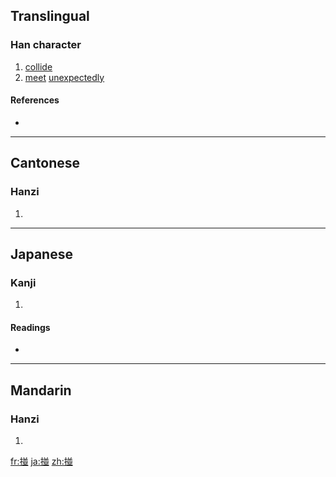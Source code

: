 ==Translingual==

===Han character===
{{Han char|rn=64|rad=手|as=08|sn=11|four=5801<sub>7</sub>|canj=手廿廿金 (QTTC)}}

# [[collide]]
# [[meet]] [[unexpected]]ly

====References====
* {{Han ref|kx=0440.190|dkj=12312|dj=0791.160|hdz=31923.110|uh=63BD|ud=25533|bh=D56B|bd=54635}}

----

==Cantonese==

===Hanzi===
{{yue-hanzi|jyut=|y=pung3}}

# {{defn|Cantonese|sort=手08}}

----

==Japanese==

===Kanji===
{{ja-kanji|grade=|rs=手08}}

# {{defn|Japanese|sort=手08}}

====Readings====
* {{ja-readings|on=[[ほう]] (hō), [[ひょう]] (hyō)|kun=[[つく]] (tsuku), [[はえずみ]] (haezumi)}}

----

==Mandarin==

===Hanzi===
{{cmn-hanzi|pin=[[pèng]] ([[peng4]])|wg=p'eng<sup>4</sup>}}

# {{defn|Mandarin|sort=手08}}

[[fr:掽]]
[[ja:掽]]
[[zh:掽]]